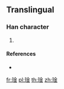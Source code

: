 ==Translingual==

===Han character===
{{Han char|rn=96|rad=玉|as=08|sn=12|four=|canj=MGC}}

# {{defn|Han|sort=玉08}}

====References====
* {{Han ref|kx=0736.081|hdz=21122.101|uh=743B|ud=29755}}

[[fr:琻]]
[[pl:琻]]
[[th:琻]]
[[zh:琻]]
